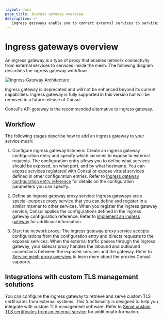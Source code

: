 ```yaml
---
layout: docs
page_title: Ingress gateway overview
description: >-
   Ingress gateways enable you to connect external services to services in your mesh. Ingress gateways are a type of proxy that listens for requests from external network locations and route authorized traffic to destinations in the service mesh. 
---
```


# Ingress gateways overview

An ingress gateway is a type of proxy that enables network connectivity from external services to services inside the mesh. The following diagram describes the ingress gateway workflow:

![Ingress Gateway Architecture](/img/ingress-gateways.png)

<Note>

Ingress gateway is deprecated and will not be enhanced beyond its current capabilities. Ingress gateway is fully supported
in this version but will be removed in a future release of Consul.

Consul's API gateway is the recommended alternative to ingress gateway.

</Note>

## Workflow

The following stages describe how to add an ingress gateway to your service mesh: 

1. Configure ingress gateway listeners: Create an ingress gateway configuration entry and specify which services to expose to external requests. The configuration entry allows you to define what services should be exposed, on what port, and by what hostname. You can expose services registered with Consul or expose virtual services defined in other configuration entries. Refer to [Ingress gateway configuration entry reference](/consul/docs/connect/config-entries/ingress-gateway) for details on the configuration parameters you can specify.

1. Define an ingress gateway proxy service: Ingress gateways are a special-purpose proxy service that you can define and register in a similar manner to other services. When you register the ingress gateway service, Consul applies the configurations defined in the ingress gateway configuration reference. Refer to [Implement an ingress gateway](/consul/docs/connect/gateways/ingress-gateway/usage) for additional information.

1. Start the network proxy: The ingress gateway proxy service accepts configurations from the configuration entry and directs requests to the exposed services. When the external traffic passes through the ingress gateway, your sidecar proxy handles the inbound and outbound connections between the exposed services and the gateway. Refer to [Service mesh proxy overview](/consul/docs/connect/proxies) to learn more about the proxies Consul supports.

## Integrations with custom TLS management solutions

You can configure the ingress gateway to retrieve and serve custom TLS certificates from external systems. This functionality is designed to help you integrate with custom TLS management software. Refer to [Serve custom TLS certificates from an external service](/consul/docs/connect/gateways/ingress-gateway/tls-external-service) for additional information. 